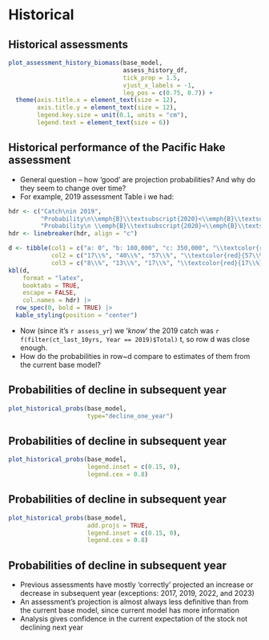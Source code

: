 # Historical


## Historical assessments
```r

plot_assessment_history_biomass(base_model,
                                assess_history_df,
                                tick_prop = 1.5,
                                vjust_x_labels = -1,
                                leg_pos = c(0.75, 0.7)) +
  theme(axis.title.x = element_text(size = 12),
        axis.title.y = element_text(size = 12),
        legend.key.size = unit(0.1, units = "cm"),
        legend.text = element_text(size = 6))
```


## Historical performance of the Pacific Hake assessment

* General question -- how 'good' are projection probabilities? And why do
  they seem to change over time?
* For example, 2019 assessment Table i we had:

```r
hdr <- c("Catch\nin 2019",
         "Probability\n\\emph{B}\\textsubscript{2020}<\\emph{B}\\textsubscript{2019}",
         "Probability\n \\emph{B}\\textsubscript{2020}<\\emph{B}\\textsubscript{40\\%}")
hdr <- linebreaker(hdr, align = "c")

d <- tibble(col1 = c("a: 0", "b: 180,000", "c: 350,000", "\\textcolor{red}{d: 410,000}"),
            col2 = c("17\\%", "40\\%", "57\\%", "\\textcolor{red}{57\\%}"),
            col3 = c("8\\%", "13\\%", "17\\%", "\\textcolor{red}{17\\%}"))
kbl(d,
    format = "latex",
    booktabs = TRUE,
    escape = FALSE,
    col.names = hdr) |>
  row_spec(0, bold = TRUE) |>
  kable_styling(position = "center")
```

\pause
* Now (since it's `r assess_yr`) we '*know*' the 2019 catch was
  `r f(filter(ct_last_10yrs, Year == 2019)$Total)` t, so row d was close
  enough.
\pause
* How do the probabilities in row~d compare to estimates of them from the
  current base model?

## Probabilities of decline in subsequent year
```r

plot_historical_probs(base_model,
                      type="decline_one_year")
```

## Probabilities of decline in subsequent year
```r

plot_historical_probs(base_model,
                      legend.inset = c(0.15, 0),
                      legend.cex = 0.8)
```

## Probabilities of decline in subsequent year
```r

plot_historical_probs(base_model,
                      add.projs = TRUE,
                      legend.inset = c(0.15, 0),
                      legend.cex = 0.8)
```


## Probabilities of decline in subsequent year

* Previous assessments have mostly 'correctly' projected an increase or decrease
  in subsequent year (exceptions: 2017, 2019, 2022, and 2023)
* An assessment's projection is almost always less definitive than from
  the current base model, since current model has more information
* Analysis gives confidence in the current expectation of the stock
  not declining next year
